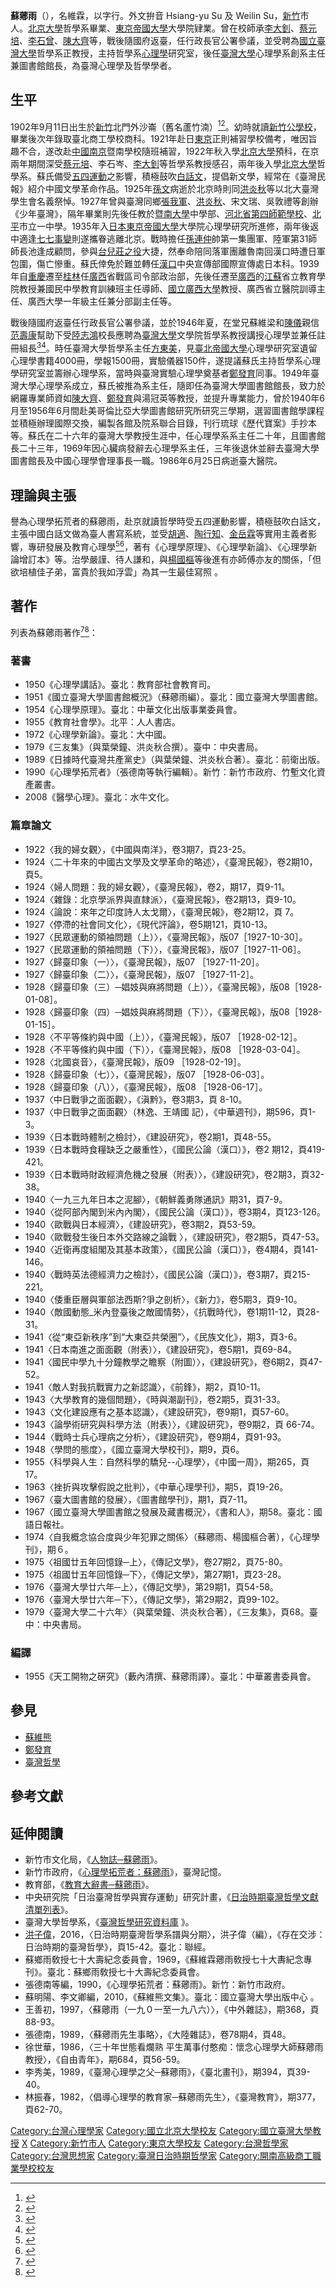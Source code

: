 {{Expand |time=2009-06-25T02:59:50+00:00 }}<!-- 本调用由 {{subst:Expand/auto}} 自动产生。 -->
{{Infobox person
| name = 蘇薌雨
| image = 中央研究院「日治臺灣哲學與實存運動」研究計畫-蘇維霖.jpg
| birth_date = {{birth date|1902|9|11}}
| birth_place = {{TWN-JPN}}[[新竹|新竹]][[北門町_(新竹市)|北門]]
| death_date = {{death date and age|1986|6|25|1902|9|11}}
| death_place = {{TWN}} [[臺北|臺北]][[臺大醫院|臺大醫院]]
| workplaces = [[國立臺灣大學|國立臺灣大學]]心理學系
| education = {{CHN-ROC}}[[北京大學|北京大學]]哲學系學士(1928)
{{JPN}}[[東京帝國大學大學院|東京帝國大學大學院]](1937)
| era = [[20世紀哲學|20世紀哲學]]
| research = [[臺灣哲學|臺灣哲學]]、[[心理學|心理學]]
}}

'''蘇薌雨'''（{{bd|1902年|9月11日|1986年|6月25日}}），名維霖，以字行。外文拚音 Hsiang-yu Su 及 Weilin Su，[[新竹|新竹]]市人。[[北京大學|北京大學]]哲學系畢業、[[東京帝國大學|東京帝國大學]]大學院肄業。曾在校師承[[李大釗|李大釗]]、[[蔡元培|蔡元培]]、[[李石曾|李石曾]]、[[陳大齊|陳大齊]]等，戰後隨國府返臺，任行政長官公署參議，並受聘為[[國立臺灣大學|國立臺灣大學]]哲學系正教授，主持哲學系[[心理學|心理學]]研究室，後任[[臺灣大學|臺灣大學]]心理學系創系主任兼圖書館館長，為臺灣心理學及哲學學者。

==生平==
1902年9月11日出生於[[新竹|新竹]]北門外沙崙（舊名蘆竹湳）<ref>{{Cite web|url=http://terms.naer.edu.tw/detail/1315539/?index=9 |title=教育大辭書─蘇薌雨|accessdate=2018-06-04|author=教育部|date=|publisher=}}</ref><ref>{{Cite web|url=http://homepage.ntu.edu.tw/~philo/Taiwan/taiwanphilosophy.htm|title=臺灣哲學研究資料庫|accessdate=2018-06-04|author=臺灣大學哲學系|date=|publisher=|archive-date=2017-03-05|archive-url=https://web.archive.org/web/20170305030642/http://homepage.ntu.edu.tw/~philo/Taiwan/taiwanphilosophy.htm|dead-url=no}}</ref>。幼時就讀[[新竹市東區新竹國民小學|新竹公學校]]，畢業後次年錄取臺北商工學校商科。1921年赴日[[東京|東京]]正則補習學校備考，唯因旨趣不合，遂改赴[[中國|中國]][[南京|南京]]暨南學校隨班補習，1922年秋入學[[北京大學|北京大學]]預科，在京兩年期間深受[[蔡元培|蔡元培]]、李石岑{{Internal link helper/en|李石岑|Li Shicen}}、[[李大釗|李大釗]]等哲學系教授感召，兩年後入學[[北京大學|北京大學]]哲學系。蘇氏備受[[五四運動|五四運動]]之影響，積極鼓吹[[白話文|白話文]]，提倡新文學，經常在《臺灣民報》紹介中國文學革命作品。1925年[[孫文|孫文]]病逝於北京時則同[[洪炎秋|洪炎秋]]等以北大臺灣學生會名義祭悼。1927年曾與臺灣同鄉[[張我軍|張我軍]]、[[洪炎秋|洪炎秋]]、宋文瑞、吳敦禮等創辦《少年臺灣》，隔年畢業則先後任教於[[暨南大學|暨南大學]]中學部、[[邢台学院|河北省第四師範學校]]、[[北平|北平]]市立一中學。1935年入[[日本|日本]][[東京帝國大學|東京帝國大學]]大學院心理學研究所進修，兩年後返中適逢[[七七事變|七七事變]]則遂攜眷逃離北京。戰時擔任[[孫連仲|孫連仲]]帥第一集團軍、陸軍第31師師長池逢成顧問，參與[[台兒莊戰役|台兒莊之役]]大捷，然奉命陪同落軍團離魯南回漢口時遭日軍包圍，傷亡慘重。蘇氏倖免於難並轉任[[漢口|漢口]]中央宣傳部國際宣傳處日本科。1939年自[[重慶|重慶]]遷至[[桂林|桂林]]任[[廣西|廣西]]省戰區司令部政治部，先後任遷至[[廣西|廣西]]的[[江蘇|江蘇]]省立教育學院教授兼國民中學教育訓練班主任導師、[[广西大学|國立廣西大學]]教授、廣西省立醫院訓導主任、廣西大學一年級主任兼分部副主任等。

戰後隨國府返臺任行政長官公署參議，並於1946年夏，在堂兄蘇維梁和[[陳儀|陳儀]]親信[[范壽康|范壽康]]幫助下受[[陸志鴻|陸志鴻]]校長應聘為[[臺灣大學|臺灣大學]]文學院哲學系教授講授心理學並兼任註冊組長<ref>{{Cite journal|title=論陸志鴻治校風格與臺大文學院（1946.8~1948.5）|author=李東華|url=|journal=臺大歷史學報|issue=|doi=|others=|year=2005|volume=36|page=267-315|pmid=}}</ref><ref>{{Cite book|title=三友集|last=蘇維霖|first=|publisher=中央書局|year=1979|isbn=|editor-last=蘇維霖|editor2-last=葉榮鐘|editor3-last=洪炎秋|location=臺中|pages=68|chapter=臺灣大學二十六年}}</ref>。時任臺灣大學哲學系主任[[方東美|方東美]]，見[[臺北帝國大學|臺北帝國大學]]心理學研究室遺留心理學書籍4000冊，學報1500冊，實驗儀器150件，遂提議蘇氏主持哲學系心理學研究室並籌辦心理學系，當時與臺灣實驗心理學奠基者[[鄭發育|鄭發育]]同事。1949年臺灣大學心理學系成立，蘇氏被推為系主任，隨即任為臺灣大學圖書館館長，致力於網羅專業師資如[[陳大齊|陳大齊]]、[[鄭發育|鄭發育]]與湯冠英等教授，並提升專業能力，曾於1940年6月至1956年6月間赴美哥倫比亞大學圖書館研究所研究三學期，選習圖書館學課程並積極辦理國際交換，編製各館及院系聯合目錄，刊行琉球《歷代寶案》手抄本等。蘇氏在二十六年的臺灣大學教授生涯中，任心理學系系主任二十年，且圖書館長二十三年，1969年因心臟病發辭去心理學系主任，三年後退休並辭去臺灣大學圖書館長及中國心理學會理事長一職。1986年6月25日病逝臺大醫院。

== 理論與主張 ==
譽為心理學拓荒者的蘇薌雨，赴京就讀哲學時受五四運動影響，積極鼓吹白話文，主張中國白話文做為臺人書寫系統，並受[[胡適|胡適]]、[[陶行知|陶行知]]、[[金岳霖|金岳霖]]等實用主義者影響，專研發展及教育心理學<ref>{{Cite book|title=存在交涉：日治時期的臺灣哲學|last=洪子偉|first=|publisher=聯經|year=2016|isbn=|editor-last=洪子偉|location=臺北|pages=15-42|chapter=日治時期臺灣哲學系譜與分期}}</ref><ref>{{Cite book|title=心理學拓荒者：蘇薌雨|last=張德南等|first=|publisher=新竹市政府|year=1990|isbn=|location=新竹|pages=87}}</ref>，著有《心理學原理》、《心理學新論》、《心理學新論增訂本》等。治學嚴謹、待人謙和，與[[楊國樞|楊國樞]]等後進有亦師傅亦友的關係，「但欲培植佳子弟，富貴於我如浮雲」為其一生最佳寫照 。

== 著作 ==
列表為蘇薌雨著作<ref>{{Cite web|url=http://philo.programs.sinica.edu.tw|title=日治時期臺灣哲學文獻清單列表|accessdate=2018-06-04|author=中央研究院「日治臺灣哲學與實存運動」研究計畫|archive-date=2017-03-09|archive-url=https://web.archive.org/web/20170309205526/http://philo.programs.sinica.edu.tw/|dead-url=yes}}</ref><ref>{{Cite web|url=http://homepage.ntu.edu.tw/~philo/Taiwan/japan/japan.htm|title=臺灣哲學研究資料庫|accessdate=2018-06-04|author=臺灣大學哲學系|date=|work=|publisher=|archive-date=2020-04-19|archive-url=https://web.archive.org/web/20200419193428/http://homepage.ntu.edu.tw/~philo/Taiwan/japan/japan.htm|dead-url=no}}</ref>：

=== 著書 ===
* 1950《心理學講話》。臺北：教育部社會教育司。
* 1951《國立臺灣大學圖書館概況》（蘇薌雨編）。臺北：國立臺灣大學圖書館。
* 1954《心理學原理》。臺北：中華文化出版事業委員會。
* 1955《教育社會學》。北平：人人書店。
* 1972《心理學新論》。臺北：大中國。
* 1979《三友集》（與葉榮鐘、洪炎秋合撰）。臺中：中央書局。 
* 1989《日據時代臺灣共產黨史》（與葉榮鐘、洪炎秋合著）。臺北：前衛出版。
* 1990《心理學拓荒者》（張德南等執行編輯）。新竹：新竹市政府、竹塹文化資產叢書。
* 2008《醫學心理》。臺北：水牛文化。

=== 篇章論文 ===
* 1922〈我的婦女觀〉，《中國與南洋》，卷3期7，頁23-25。
* 1924〈二十年來的中國古文學及文學革命的略述〉，《臺灣民報》，卷2期10，頁5。
* 1924〈婦人問題：我的婦女觀〉，《臺灣民報》，卷2，期17，頁9-11。
* 1924〈雜錄：北京學派界與直隸派〉，《臺灣民報》，卷2期13，頁9-10。
* 1924〈論說：來年之印度詩人太戈爾〉，《臺灣民報》，卷2期12，頁 7。
* 1927〈停滯的社會同文化〉，《現代評論》，卷5期121，頁10-13。
* 1927〈民眾運動的領袖問題（上）〉，《臺灣民報》，版07［1927-10-30］。
* 1927〈民眾運動的領袖問題（下）〉，《臺灣民報》，版07［1927-11-06］。
* 1927〈歸臺印象（一）〉，《臺灣民報》，版07 ［1927-11-20］。
* 1927〈歸臺印象（二）〉，《臺灣民報》，版07 ［1927-11-2］。
* 1928〈歸臺印象（三）─娼妓與麻將問題（上）〉，《臺灣民報》，版08［1928-01-08］。
* 1928〈歸臺印象（四）─娼妓與麻將問題（下）〉，《臺灣民報》，版08［1928-01-15］。
* 1928〈不平等條約與中國（上）〉，《臺灣民報》，版07 ［1928-02-12］。
* 1928〈不平等條約與中國（下）〉，《臺灣民報》，版08 ［1928-03-04］。
* 1928〈北國哀音〉，《臺灣民報》，版09 ［1928-02-19］。
* 1928〈歸臺印象（七）〉，《臺灣民報》，版07 ［1928-06-03］。
* 1928〈歸臺印象（八）〉，《臺灣民報》，版08 ［1928-06-17］。
* 1937〈中日戰爭之面面觀〉，《滇黔》，卷3期3，頁 8-10。
* 1937〈中日戰爭之面面觀〉（林逸、王靖國 記），《中華週刊》，期596，頁1-3。
* 1939〈日本戰時體制之檢討〉，《建設研究》，卷2期1，頁48-55。
* 1939〈日本戰時食糧缺乏之嚴重性〉，《國民公論（漢口）》，卷2 期12，頁419-421。
* 1939〈日本戰時財政經濟危機之發展（附表）〉，《建設研究》，卷2期3，頁32-38。
* 1940〈一九三九年日本之泥腳〉，《朝鮮義勇隊通訊》期31，頁7-9。
* 1940〈從阿部內閣到米內內閣〉，《國民公論（漢口）》，卷3期4，頁123-126。
* 1940〈歐戰與日本經濟〉，《建設研究》，卷3期2，頁53-59。
* 1940〈歐戰發生後日本外交路線之論戰 〉，《建設研究》，卷2期5，頁47-53。
* 1940〈近衛再度組閣及其基本政策〉，《國民公論（漢口）》，卷4期4，頁141-146。
* 1940〈戰時英法德經濟力之檢討〉，《國民公論（漢口）》，卷3期7，頁215-221。
* 1940〈倭重臣層與軍部法西斯?爭之剖析〉，《新力》，卷5期3，頁9-10。
* 1940〈敵國動態_米內登臺後之敵國情勢〉，《抗戰時代》，卷1期11-12，頁28-31。
* 1941〈從“東亞新秩序”到“大東亞共榮圈”〉，《民族文化》，期3，頁3-6。
* 1941〈日本南進之面面觀（附表）〉，《建設研究》，卷5期1，頁69-84。
* 1941〈國民中學九十分鐘教學之瞻察（附圖）〉，《建設研究》，卷6期2，頁47-52。
* 1941〈敵人對我抗戰實力之新認識〉，《前鋒》，期2，頁10-11。
* 1943〈大學教育的幾個問題〉，《時與潮副刊》，卷2期5，頁31-33。
* 1943〈文化建設應有之基本認識〉，《建設研究》，卷9期1，頁57-60。
* 1943〈論學術研究與科學方法（附表）〉，《建設研究》，卷9期2，頁 66-74。
* 1944〈戰時士兵心理病之分析〉，《建設研究》，卷9期4，頁91-93。
* 1948〈學問的態度〉，《國立臺灣大學校刊》，期9，頁6。
* 1955〈科學與人生：自然科學的驕兒--心理學〉，《中國一周》，期265，頁17。
* 1963〈挫折與攻擊假說之批判〉，《中華心理學刊》，期5，頁19-26。
* 1967〈臺大圖書館的發展〉，《圖書館學刊》，期1，頁7-11。
* 1967〈國立臺灣大學圖書館之發展及藏書概況〉，《書和人》，期58。臺北：國語日報社。
* 1974〈自我概念協合度與少年犯罪之關係〉（蘇薌雨、楊國樞合著），《心理學刊》，期６。
* 1975〈祖國廿五年回憶錄─上〉，《傳記文學》，卷27期2，頁75-80。 
* 1975〈祖國廿五年回憶錄─下〉，《傳記文學》，第27期1，頁23-28。 
* 1976〈臺灣大學廿六年─上〉，《傳記文學》，第29期1，頁54-58。 
* 1976〈臺灣大學廿六年─下〉，《傳記文學》，第29期2，頁99-102。
* 1979〈臺灣大學二十六年〉（與葉榮鐘、洪炎秋合著），《三友集》，頁68。臺中：中央書局。

=== 編譯 ===
* 1955《天工開物之硏究》（藪內清撰、蘇薌雨譯）。臺北：中華叢書委員會。

== 參見 ==
*[[蘇維熊|蘇維熊]]
*[[鄭發育|鄭發育]]
*[[臺灣哲學|臺灣哲學]]

== 參考文獻 ==
<references />

== 延伸閱讀 ==
* 新竹市文化局，《[https://www.hcccb.gov.tw/chinese/05tour/tour_f02.asp?titleId=369 人物誌─蘇薌雨]》。
* 新竹市政府，《[http://tm.ncl.edu.tw/article?u=022_005_00004507 心理學拓荒者：蘇薌雨]》，臺灣記憶。
* 教育部，《[http://terms.naer.edu.tw/detail/1315539/?index=9 教育大辭書─蘇薌雨]》。
*中央研究院「日治臺灣哲學與實存運動」研究計畫，《[https://phi.project.sinica.edu.tw/ 日治時期臺灣哲學文獻清單列表]》。 
* 臺灣大學哲學系，《[http://homepage.ntu.edu.tw/~philo/Taiwan/taiwanphilosophy.htm 臺灣哲學研究資料庫] {{Wayback|url=http://homepage.ntu.edu.tw/~philo/Taiwan/taiwanphilosophy.htm |date=20170305030642 }}》。 
* [[洪子偉|洪子偉]]，2016，〈日治時期臺灣哲學系譜與分期〉，洪子偉（編），《存在交涉：日治時期的臺灣哲學》，頁15-42。臺北：聯經。
* 蘇鄉雨敎授七十大壽紀念委員會，1969，《蘇維霖薌雨敎授七十大夀紀念專刊》。臺北：蘇鄉雨敎授七十大壽紀念委員會。
* 張德南等編，1990，《心理學拓荒者：蘇薌雨》。新竹：新竹市政府。
* 蘇明陽、李文卿編，2010，《蘇維熊文集》。臺北：國立臺灣大學出版中心 。
* 王善初，1997，〈蘇薌雨（一九０一至一九八六）〉，《中外雜誌》，期368，頁88-93。
* 張德南，1989，〈蘇薌雨先生事略〉，《大陸雜誌》，卷78期4，頁48。
* 徐世華，1986，〈三十年世態看爛熟 平生萬事付憨痴：懷念心理學大師蘇薌雨教授〉，《自由青年》，期684，頁56-59。
* 李秀美，1989，《臺灣心理學之父─蘇薌雨》，《臺北畫刊》，期394，頁39-40。 
* 林振春，1982，〈倡導心理學的教育家─蘇薌雨先生〉，《臺灣教育》，期377，頁62-70。


[[Category:台灣心理學家|Category:台灣心理學家]]
[[Category:國立北京大學校友|Category:國立北京大學校友]]
[[Category:國立臺灣大學教授|Category:國立臺灣大學教授]]
[[Category:蘇姓|X]]
[[Category:新竹市人|Category:新竹市人]]
[[Category:東京大學校友|Category:東京大學校友]]
[[Category:台灣哲學家|Category:台灣哲學家]]
[[Category:台灣思想家|Category:台灣思想家]]
[[Category:臺灣日治時期哲學家|Category:臺灣日治時期哲學家]]
[[Category:開南高級商工職業學校校友|Category:開南高級商工職業學校校友]]